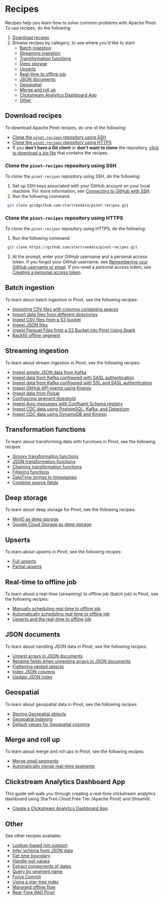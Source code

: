 # Recipes

Recipes help you learn how to solve common problems with Apache Pinot. To use recipes, do the following:

1. [Download recipes](#download-recipes)
2. Browse recipes by category, to see where you'd like to start:
   - [Batch ingestion](#batch-ingestion)
   - [Streaming ingestion](#streaming-ingestion)
   - [Transformation functions](#transformation-functions)
   - [Deep storage](#deep-storage)
   - [Upserts](#upserts)
   - [Real-time to offline job](#real-time-to-offline-job)
   - [JSON documents](#json-documents)
   - [Geospatial](#geospatial)
   - [Merge and roll up](#merge-and-roll-up)
   - [Clickstream Analytics Dashboard App](#clickstream-analytics-dashboard-app)
   - [Other](#other)

## Download recipes

To download Apache Pinot recipes, do one of the following:

- [Clone the `pinot-recipes` repository using SSH](/docs/pinot/recipes/#clone-the-pinot-recipes-repository-using-ssh)
- [Clone the `pinot-recipes` repository using HTTPS](/docs/pinot/recipes/#clone-the-pinot-recipes-repository-using-https)
- If you **don't have a Git client** or **don't want to clone** the repository, [click to download a zip file](https://github.com/startreedata/pinot-recipes/archive/refs/heads/main.zip) that contains the recipes.

### Clone the `pinot-recipes` repository using SSH

To clone the `pinot-recipes` repository using SSH, do the following:

1. Set up SSH keys associated with your GitHub account on your local machine. For more information, see [Connecting to GitHub with SSH](https://docs.github.com/en/authentication/connecting-to-github-with-ssh).
2. Run the following command:
 ```bash
  git clone git@github.com:startreedata/pinot-recipes.git
  ```

### Clone the `pinot-recipes` repository using HTTPS

To clone the `pinot-recipes` repository using HTTPS, do the following:

1. Run the following command:
 ```bash
  git clone https://github.com/startreedata/pinot-recipes.git
  ```
2. At the prompt, enter your GitHub username and a personal access token. If you forgot your GitHub username, see [Remembering your GitHub username or email](https://docs.github.com/en/account-and-profile/setting-up-and-managing-your-personal-account-on-github/managing-email-preferences/remembering-your-github-username-or-email).
If you need a personal access token, see [Creating a personal access token](https://docs.github.com/en/authentication/keeping-your-account-and-data-secure/creating-a-personal-access-token).

## Batch ingestion

To learn about batch ingestion in Pinot, see the following recipes:

* [Importing CSV files with columns containing spaces](recipes/csv-files-spaces-column-names.md)
* [Import data files from different directories](recipes/import-data-files-different-directories.md)
* [Ingest CSV files from a S3 bucket](recipes/ingest-csv-files-from-s3.md)
* [Ingest JSON files](recipes/ingest-json-files.md)
* [Ingest Parquet Files from a S3 Bucket into Pinot Using Spark](recipes/ingest-parquet-files-from-s3-using-spark.md)
* [Backfill offline segment](recipes/backfill.md)

## Streaming ingestion

To learn about stream ingestion in Pinot, see the following recipes:

* [Ingest simple JSON data from Kafka](recipes/ingest-json-files-kafka.md)
* [Ingest data from Kafka configured with SASL authentication](recipes/kafka-sasl.md)
* [Ingest data from Kafka configured with SSL and SASL authentication](recipes/kafka-ssl-sasl.md)
* [Ingest GitHub API events using Kinesis](recipes/github-events-stream-kinesis.md)
* [Ingest data from Pulsar](recipes/pulsar.md)
* [Configuring segment threshold](recipes/configuring-segment-threshold.md)
* [Ingest Avro messages with Confluent Schema registry](recipes/ingest-avro.md)
* [Ingest CDC data using PostgreSQL, Kafka, and Debezium](recipes/debezium-cdc.mdx)
* [Ingest CDC data using DynamoDB and Kinesis](recipes/dynamodb-pinot-cdc.mdx)

## Transformation functions

To learn about transforming data with functions in Pinot, see the following recipes:

* [Groovy transformation functions](recipes/groovy-transformation-functions.md)
* [JSON transformation functions](recipes/json-transformation-functions.md)
* [Chaining transformation functions](recipes/chaining-transformation-functions.md)
* [Filtering functions](recipes/filtering-ingestion.md)
* [DateTime strings to timestamps](recipes/datetime-string-to-timestamp.md)
* [Combine source fields](recipes/combine-fields.md)

## Deep storage

To learn about deep storage for Pinot, see the following recipes:

* [MinIO as deep storage](recipes/minio-deep-store.md)
* [Google Cloud Storage as deep storage](recipes/google-cloud-storage-deep-store.md)

## Upserts

To learn about upserts in Pinot, see the following recipes:

* [Full upserts](recipes/upserts-full.md)
* [Partial upserts](recipes/upserts-partial.md)

## Real-time to offline job

To learn about a real-time (streaming) to offline job (batch job) in Pinot, see the following recipes:

* [Manually scheduling real-time to offline job](recipes/real-time-offline-job.md)
* [Automatically scheduling real-time to offline job](recipes/real-time-offline-job-automatic-scheduling.md)
* [Upserts and the real-time to offline job](recipes/upserts-real-time-offline-job.md)

## JSON documents

To learn about handling JSON data in Pinot, see the following recipes:

* [Unnest arrays in JSON documents](recipes/json-unnest.md)
* [Rename fields when unnesting arrays in JSON documents](recipes/json-unnest-rename-fields.md)
* [Flattening nested objects](recipes/json-flatten.md)
* [Index JSON columns](recipes/json-index.md)
* [Update JSON index](recipes/json-update-index.md)

## Geospatial

To learn about geospatial data in Pinot, see the following recipes:

* [Storing Geospatial objects](recipes/geospatial.md)
* [Geospatial indexing](recipes/geospatial-indexing.md)
* [Default values for Geospatial columns](recipes/geospatial-default-value.md)

## Merge and roll up 

To learn about merge and roll ups in Pinot, see the following recipes:

* [Merge small segments](recipes/merge-small-segments.md)
* [Automatically merge real-time segments](recipes/merge-segments-realtime.md)

## Clickstream Analytics Dashboard App
This guide will walk you through creating a real-time clickstream analytics dashboard using StarTree Cloud Free Tier (Apache Pinot) and Streamlit.
* [Create a Clickstream Analytics Dashboard App](recipes/real-time-clickstream-dashboard-guide.md)

## Other

See other recipes available:

* [Lookup-based join support](recipes/lookup-joins.md)
* [Infer schema from JSON data](recipes/infer-schema-json-data.md)
* [Get time boundary](recipes/time-boundary-hybrid-table.md)
* [Handle null values](recipes/handle-null-values.md)
* [Extract components of dates](recipes/extract-parts-of-date.md)
* [Query by segment name](recipes/query-by-segment.md)
* [Force Commit](recipes/force-commit.md)
* [Using a star-tree index](recipes/startree-index.md)
* [Managed offline flow](recipes/managed-offline-flow.md)
* [Real-Time RAG Pinot](recipes/genai.md)
